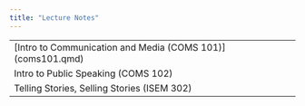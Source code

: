 ```yaml
---
title: "Lecture Notes"
---
```


|                                             |
|---------------------------------------------|
| [Intro to Communication and Media (COMS 101)] (coms101.qmd) |
| Intro to Public Speaking (COMS 102)         |
| Telling Stories, Selling Stories (ISEM 302) |